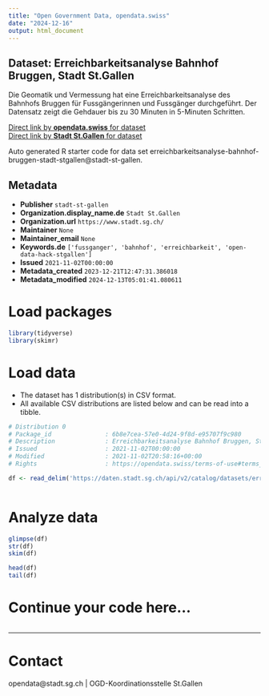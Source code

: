 ```yaml
---
title: "Open Government Data, opendata.swiss"
date: "2024-12-16"
output: html_document
---
```


## Dataset: Erreichbarkeitsanalyse Bahnhof Bruggen, Stadt St.Gallen

Die Geomatik und Vermessung hat eine Erreichbarkeitsanalyse des Bahnhofs Bruggen für Fussgängerinnen und Fussgänger durchgeführt. Der Datensatz zeigt die Gehdauer bis zu 30 Minuten in 5-Minuten Schritten.

[Direct link by **opendata.swiss** for dataset](https://opendata.swiss/de/dataset/erreichbarkeitsanalyse-bahnhof-bruggen-stadt-st-gallen)<br>
[Direct link by **Stadt St.Gallen** for dataset](https://daten.stadt.sg.ch/explore/dataset/erreichbarkeitsanalyse-bahnhof-bruggen-stadt-stgallen/)

Auto generated R starter code for data set erreichbarkeitsanalyse-bahnhof-bruggen-stadt-stgallen@stadt-st-gallen.

## Metadata

- **Publisher** `stadt-st-gallen`
- **Organization.display_name.de** `Stadt St.Gallen`
- **Organization.url** `https://www.stadt.sg.ch/`
- **Maintainer** `None`
- **Maintainer_email** `None`
- **Keywords.de** `['fussganger', 'bahnhof', 'erreichbarkeit', 'open-data-hack-stgallen']`
- **Issued** `2021-11-02T00:00:00`
- **Metadata_created** `2023-12-21T12:47:31.386018`
- **Metadata_modified** `2024-12-13T05:01:41.080611`


# Load packages

```r

library(tidyverse)
library(skimr)

```

# Load data

-   The dataset has 1 distribution(s) in CSV format.
-   All available CSV distributions are listed below and can be read into a tibble.

```r

# Distribution 0
# Package_id               : 6b8e7cea-57e0-4d24-9f8d-e95707f9c980
# Description              : Erreichbarkeitsanalyse Bahnhof Bruggen, Stadt St.Gallen (csv)
# Issued                   : 2021-11-02T00:00:00
# Modified                 : 2021-11-02T20:58:16+00:00
# Rights                   : https://opendata.swiss/terms-of-use#terms_by

df <- read_delim('https://daten.stadt.sg.ch/api/v2/catalog/datasets/erreichbarkeitsanalyse-bahnhof-bruggen-stadt-stgallen/exports/csv?use_labels=true')



```

# Analyze data

```r

glimpse(df)
str(df)
skim(df)

head(df)
tail(df)

```

# Continue your code here...

```r

```

------------------------------------------------------------------------

# Contact

opendata@stadt.sg.ch | OGD-Koordinationsstelle St.Gallen
